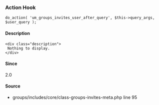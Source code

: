 
<UMBreadCrumb type="action"/>

### Action Hook    
    
```
do_action( 'um_groups_invites_user_after_query', $this->query_args, $user_query );
```

#### Description
    <div class="description">
     Nothing to display.
    </div>

#### Since
<div class="description">
2.0
</div>

#### Source
  - <Link href="https://github.com/ultimatemember/groups/tree/2.3.0/includes/core/class--invites-meta.php#L95">groups/includes/core/class-groups-invites-meta.php</Link> <Link href="https://github.com/ultimatemember/groups/tree/2.3.0/includes/core/class--invites-meta.php#L95">line 95</Link>


